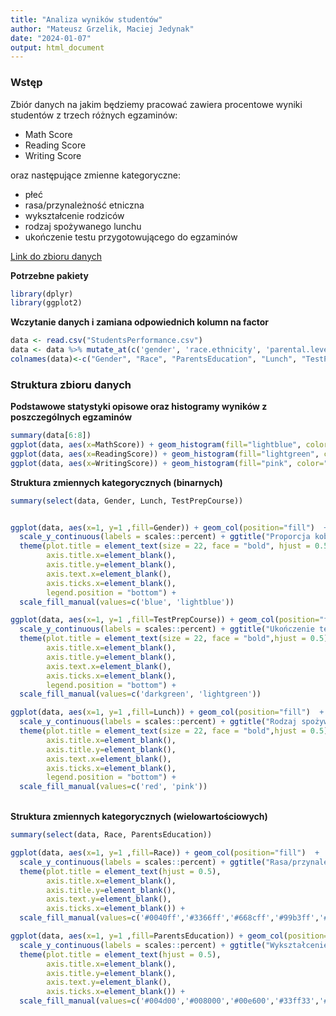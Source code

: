 ```yaml
---
title: "Analiza wyników studentów"
author: "Mateusz Grzelik, Maciej Jedynak"
date: "2024-01-07"
output: html_document
---
```


### Wstęp
Zbiór danych na jakim będziemy pracować zawiera procentowe wyniki studentów z trzech różnych egzaminów:

* Math Score
* Reading Score
* Writing Score 

oraz następujące zmienne kategoryczne:

* płeć
* rasa/przynależność etniczna
* wykształcenie rodziców
* rodzaj spożywanego lunchu
* ukończenie testu przygotowującego do egzaminów

[Link do zbioru danych](https://www.kaggle.com/datasets/spscientist/students-performance-in-exams?fbclid=IwAR2mgaWkdEd0aRKPPoUbOk2_QoRR-0uOxNsOTTieOuNIhz8MIbHpnEIpKMM) 

**Potrzebne pakiety**
```r
library(dplyr)
library(ggplot2)
```

**Wczytanie danych i zamiana odpowiednich kolumn na factor**
```r
data <- read.csv("StudentsPerformance.csv")
data <- data %>% mutate_at(c('gender', 'race.ethnicity', 'parental.level.of.education', 'lunch', 'test.preparation.course'), as.factor)
colnames(data)<-c("Gender", "Race", "ParentsEducation", "Lunch", "TestPrepCourse", "MathScore", "ReadingScore", "WritingScore")
```


### Struktura zbioru danych
**Podstawowe statystyki opisowe oraz histogramy wyników z poszczególnych egzaminów**
```r
summary(data[6:8])
ggplot(data, aes(x=MathScore)) + geom_histogram(fill="lightblue", color="blue", bins=32) + ggtitle("Math") + theme(plot.title = element_text(size = 30, face = "bold", hjust = 0.5))
ggplot(data, aes(x=ReadingScore)) + geom_histogram(fill="lightgreen", color="darkgreen", bins=32) + ggtitle("Reading") + theme(plot.title = element_text(size = 30, face = "bold", hjust = 0.5))
ggplot(data, aes(x=WritingScore)) + geom_histogram(fill="pink", color="red", bins=32) + ggtitle("Writing") + theme(plot.title = element_text(size = 30, face = "bold", hjust = 0.5))

```

**Struktura zmiennych kategorycznych (binarnych)**
```r
summary(select(data, Gender, Lunch, TestPrepCourse))


ggplot(data, aes(x=1, y=1 ,fill=Gender)) + geom_col(position="fill")  +
  scale_y_continuous(labels = scales::percent) + ggtitle("Proporcja kobiet i mężczyzn") +
  theme(plot.title = element_text(size = 22, face = "bold", hjust = 0.5), 
        axis.title.x=element_blank(),
        axis.title.y=element_blank(),
        axis.text.x=element_blank(),
        axis.ticks.x=element_blank(),
        legend.position = "bottom") +
  scale_fill_manual(values=c('blue', 'lightblue')) 

ggplot(data, aes(x=1, y=1 ,fill=TestPrepCourse)) + geom_col(position="fill")  +
  scale_y_continuous(labels = scales::percent) + ggtitle("Ukończenie testu przygotowawczego") +
  theme(plot.title = element_text(size = 22, face = "bold",hjust = 0.5), 
        axis.title.x=element_blank(),
        axis.title.y=element_blank(),
        axis.text.x=element_blank(),
        axis.ticks.x=element_blank(),
        legend.position = "bottom") +
  scale_fill_manual(values=c('darkgreen', 'lightgreen'))

ggplot(data, aes(x=1, y=1 ,fill=Lunch)) + geom_col(position="fill")  +
  scale_y_continuous(labels = scales::percent) + ggtitle("Rodzaj spożywanego lunchu") +
  theme(plot.title = element_text(size = 22, face = "bold",hjust = 0.5), 
        axis.title.x=element_blank(),
        axis.title.y=element_blank(),
        axis.text.x=element_blank(),
        axis.ticks.x=element_blank(),
        legend.position = "bottom") +
  scale_fill_manual(values=c('red', 'pink'))

```
\
**Struktura zmiennych kategorycznych (wielowartościowych)**

```r
summary(select(data, Race, ParentsEducation))

ggplot(data, aes(x=1, y=1 ,fill=Race)) + geom_col(position="fill")  +
  scale_y_continuous(labels = scales::percent) + ggtitle("Rasa/przynależność etniczna") +
  theme(plot.title = element_text(hjust = 0.5), 
        axis.title.x=element_blank(),
        axis.title.y=element_blank(),
        axis.text.y=element_blank(),
        axis.ticks.x=element_blank()) +
  scale_fill_manual(values=c('#0040ff','#3366ff','#668cff','#99b3ff','#ccd9ff'))  + coord_flip()

ggplot(data, aes(x=1, y=1 ,fill=ParentsEducation)) + geom_col(position="fill")  +
  scale_y_continuous(labels = scales::percent) + ggtitle("Wykształcenie rodziców") +
  theme(plot.title = element_text(hjust = 0.5), 
        axis.title.x=element_blank(),
        axis.title.y=element_blank(),
        axis.text.y=element_blank(),
        axis.ticks.x=element_blank()) +
  scale_fill_manual(values=c('#004d00','#008000','#00e600','#33ff33','#80ff80','#ccffcc')) + coord_flip()

```

